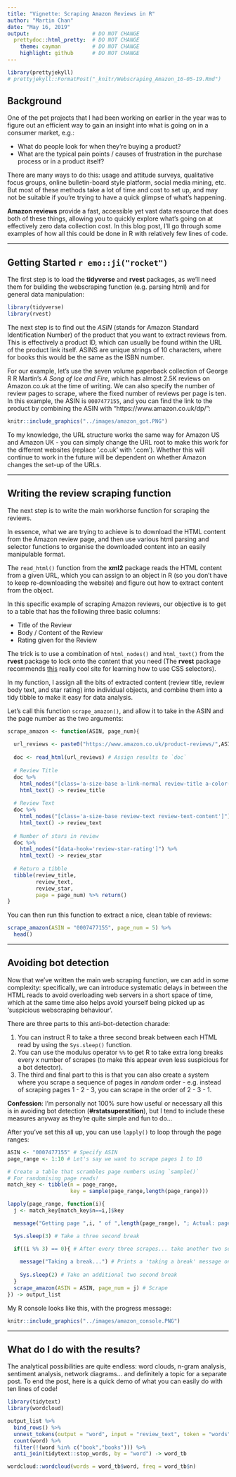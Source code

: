 ```yaml
---
title: "Vignette: Scraping Amazon Reviews in R"
author: "Martin Chan"
date: "May 16, 2019"
output:                    # DO NOT CHANGE
  prettydoc::html_pretty:  # DO NOT CHANGE
    theme: cayman          # DO NOT CHANGE
    highlight: github      # DO NOT CHANGE
---
```


```r
library(prettyjekyll)
# prettyjekyll::FormatPost("_knitr/Webscraping_Amazon_16-05-19.Rmd")
```

## Background
One of the pet projects that I had been working on earlier in the year was to figure out an efficient way to gain an insight into what is going on in a consumer market, e.g.:

*  What do people look for when they’re buying a product?
*  What are the typical pain points / causes of frustration in the purchase process or in a product itself?

There are many ways to do this: usage and attitude surveys, qualitative focus groups, online bulletin-board style platform, social media mining, etc. But most of these methods take a lot of time and cost to set up, and may not be suitable if you're trying to have a quick glimpse of what's happening.

**Amazon reviews** provide a fast, accessible yet vast data resource that does both of these things, allowing you to quickly explore what’s going on at effectively zero data collection cost. In this blog post, I’ll go through some examples of how all this could be done in R with relatively few lines of code.

---

## Getting Started `r emo::ji("rocket")`
The first step is to load the **tidyverse** and **rvest** packages, as we’ll need them for building the webscraping function (e.g. parsing html) and for general data manipulation:
```r
library(tidyverse)
library(rvest)
```

The next step is to find out the *ASIN* (stands for Amazon Standard Identification Number) of the product that you want to extract reviews from. This is effectively a product ID, which can usually be found within the URL of the product link itself. ASINS are unique strings of 10 characters, where for books this would be the same as the ISBN number. 

For our example, let's use the seven volume paperback collection of George R R Martin's *A Song of Ice and Fire*, which has almost 2.5K reviews on Amazon.co.uk at the time of writing. We can also specify the number of review pages to scrape, where the fixed number of reviews per page is ten. In this example, the ASIN is `0007477155`, and you can find the link to the product by combining the ASIN with "https://www.amazon.co.uk/dp/":

```r
knitr::include_graphics("../images/amazon_got.PNG")
```

To my knowledge, the URL structure works the same way for Amazon US and Amazon UK - you can simply change the URL root to make this work for the different websites (replace '.co.uk' with '.com'). Whether this will continue to work in the future will be dependent on whether Amazon changes the set-up of the URLs.

---

## Writing the review scraping function

The next step is to write the main workhorse function for scraping the reviews.

In essence, what we are trying to achieve is to download the HTML content from the Amazon review page, and then use various html parsing and selector functions to organise the downloaded content into an easily manipulable format. 

The `read_html()` function from the **xml2** package reads the HTML content from a given URL, which you can assign to an object in R (so you don't have to keep re-downloading the website) and figure out how to extract content from the object.

In this specific example of scraping Amazon reviews, our objective is to get to a table that has the following three basic columns:

* Title of the Review
* Body / Content of the Review
* Rating given for the Review

The trick is to use a combination of `html_nodes()` and `html_text()` from the **rvest** package to lock onto the content that you need (The **rvest** package recommends [this](http://flukeout.github.io/) really cool site for learning how to use CSS selectors).

In my function, I assign all the bits of extracted content (review title, review body text, and star rating) into individual objects, and combine them into a tidy tibble to make it easy for data analysis. 

Let's call this function `scrape_amazon()`, and allow it to take in the ASIN and the page number as the two arguments:

```r
scrape_amazon <- function(ASIN, page_num){
  
  url_reviews <- paste0("https://www.amazon.co.uk/product-reviews/",ASIN,"/?pageNumber=",page_num)
  
  doc <- read_html(url_reviews) # Assign results to `doc`
  
  # Review Title
  doc %>% 
    html_nodes("[class='a-size-base a-link-normal review-title a-color-base review-title-content a-text-bold']") %>%
    html_text() -> review_title
  
  # Review Text
  doc %>% 
    html_nodes("[class='a-size-base review-text review-text-content']") %>%
    html_text() -> review_text
  
  # Number of stars in review
  doc %>%
    html_nodes("[data-hook='review-star-rating']") %>%
    html_text() -> review_star
  
  # Return a tibble
  tibble(review_title,
         review_text,
         review_star,
         page = page_num) %>% return()
}
```

You can then run this function to extract a nice, clean table of reviews:
```r
scrape_amazon(ASIN = "0007477155", page_num = 5) %>%
  head()
```

---

## Avoiding bot detection

Now that we've written the main web scraping function, we can add in some complexity: specifically, we can introduce systematic delays in between the HTML reads to avoid overloading web servers in a short space of time, which at the same time also helps avoid yourself being picked up as ‘suspicious webscraping behaviour’.

There are three parts to this anti-bot-detection charade: 

1. You can instruct R to take a three second break between each HTML read by using the `Sys.sleep()` function.
2. You can use the modulus operator `%%` to get R to take extra long breaks every x number of scrapes (to make this appear even less suspicious for a bot detector). 
3. The third and final part to this is that you can also create a system where you scrape a sequence of pages in *random* order - e.g. instead of scraping pages 1 - 2 - 3, you can scrape in the order of 2 - 3 - 1. 

**Confession**: I'm personally not 100% sure how useful or necessary all this is in avoiding bot detection (**#rstatsuperstition**), but I tend to include these measures anyway as they're quite simple and fun to do...

After you've set this all up, you can use `lapply()` to loop through the page ranges:

```r
ASIN <- "0007477155" # Specify ASIN
page_range <- 1:10 # Let's say we want to scrape pages 1 to 10

# Create a table that scrambles page numbers using `sample()`
# For randomising page reads!
match_key <- tibble(n = page_range,
                    key = sample(page_range,length(page_range)))

lapply(page_range, function(i){
  j <- match_key[match_key$n==i,]$key

  message("Getting page ",i, " of ",length(page_range), "; Actual: page ",j) # Progress bar

  Sys.sleep(3) # Take a three second break

  if((i %% 3) == 0){ # After every three scrapes... take another two second break
    
    message("Taking a break...") # Prints a 'taking a break' message on your console
    
    Sys.sleep(2) # Take an additional two second break
  }
  scrape_amazon(ASIN = ASIN, page_num = j) # Scrape
}) -> output_list
```
My R console looks like this, with the progress message:
```r
knitr::include_graphics("../images/amazon_console.PNG")
```
---

## What do I do with the results?

The analytical possibilities are quite endless: word clouds, n-gram analysis, sentiment analysis, network diagrams... and definitely a topic for a separate post. To end the post, here is a quick demo of what you can easily do with ten lines of code!

```r
library(tidytext)
library(wordcloud)

output_list %>% 
  bind_rows() %>%
  unnest_tokens(output = "word", input = "review_text", token = "words") %>%
  count(word) %>%
  filter(!(word %in% c("book","books"))) %>%
  anti_join(tidytext::stop_words, by = "word") -> word_tb

wordcloud::wordcloud(words = word_tb$word, freq = word_tb$n)
```


